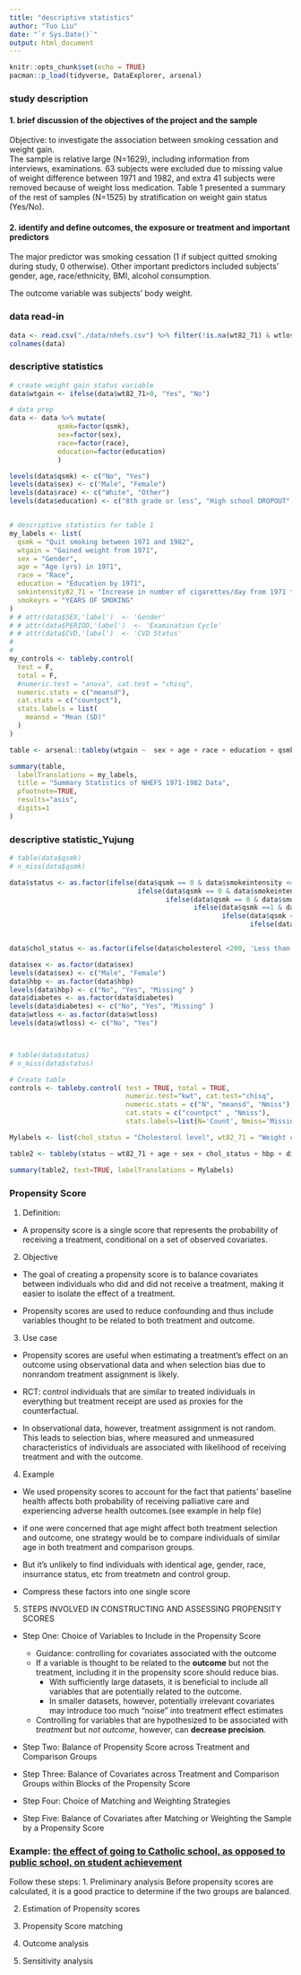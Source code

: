 ```yaml
---
title: "descriptive statistics"
author: "Tuo Liu"
date: "`r Sys.Date()`"
output: html_document
---
```


```r
knitr::opts_chunk$set(echo = TRUE)
pacman::p_load(tidyverse, DataExplorer, arsenal)
```

### study description
#### 1.	brief discussion of the objectives of the project and the sample

Objective: to investigate the association between smoking cessation and weight gain.   
The sample is relative large (N=1629), including information from interviews, examinations. 63 subjects were excluded due to missing value of weight difference between 1971 and 1982, and extra 41 subjects were removed because of weight loss medication. Table 1 presented a summary of the rest of samples (N=1525) by stratification on weight gain status (Yes/No). 

#### 2. identify and define outcomes, the exposure or treatment and important predictors

The major predictor was smoking cessation (1 if subject quitted smoking during study, 0 otherwise). Other important predictors included subjects’ gender, age, race/ethnicity, BMI, alcohol consumption.  

The outcome variable was subjects' body weight. 

### data read-in
```r
data <- read.csv("./data/nhefs.csv") %>% filter(!is.na(wt82_71) & wtloss != 1)
colnames(data)
```


### descriptive statistics
```r
# create weight gain status variable
data$wtgain <- ifelse(data$wt82_71>0, "Yes", "No")

# data prep
data <- data %>% mutate(
            qsmk=factor(qsmk),
            sex=factor(sex),
            race=factor(race),
            education=factor(education)
            )

levels(data$qsmk) <- c("No", "Yes")
levels(data$sex) <- c("Male", "Female")
levels(data$race) <- c("White", "Other")
levels(data$education) <- c("8th grade or less", "High school DROPOUT", "High school","College dropout", "College or more")


# descriptive statistics for table 1
my_labels <- list(
  qsmk = "Quit smoking between 1971 and 1982",
  wtgain = "Gained weight from 1971",
  sex = "Gender",
  age = "Age (yrs) in 1971",
  race = "Race",
  education = "Education by 1971",
  smkintensity82_71 = "Increase in number of cigarettes/day from 1971 to 1982",
  smokeyrs = "YEARS OF SMOKING"
)
# # attr(data$SEX,'label')  <- 'Gender'
# # attr(data$PERIOD,'label')  <- 'Examination Cycle'
# # attr(data$CVD,'label')  <- 'CVD Status'
# 
# 
my_controls <- tableby.control(
  test = F,
  total = F,
  #numeric.test = "anova", cat.test = "chisq",
  numeric.stats = c("meansd"),
  cat.stats = c("countpct"),
  stats.labels = list(
    meansd = "Mean (SD)"
  )
)

table <- arsenal::tableby(wtgain ~  sex + age + race + education + qsmk + smokeyrs + smkintensity82_71, data = data, control = my_controls)

summary(table,
  labelTranslations = my_labels,
  title = "Summary Statistics of NHEFS 1971-1982 Data",
  pfootnote=TRUE,
  results="asis",
  digits=1
)
```


### descriptive statistic_Yujung
```r
# table(data$qsmk)
# n_miss(data$qsmk)

data$status <- as.factor(ifelse(data$qsmk == 0 & data$smokeintensity <=10, 'noqui-light',
                                ifelse(data$qsmk == 0 & data$smokeintensity <20, 'noqui-moderate',
                                       ifelse(data$qsmk == 0 & data$smokeintensity >= 20, 'noqui-heavy',
                                              ifelse(data$qsmk ==1 & data$smokeintensity <=10, 'qui-light',
                                                     ifelse(data$qsmk == 1 & data$smokeintensity <20, 'qui-moderate',
                                                            ifelse(data$qsmk == 1 & data$smokeintensity >=20, 'qui-heavy', 'other')))))))


data$chol_status <- as.factor(ifelse(data$cholesterol <200, 'Less than 200 mg/dL', 'At or above 200 mg/dL'))

data$sex <- as.factor(data$sex)
levels(data$sex) <- c("Male", "Female")
data$hbp <- as.factor(data$hbp)
levels(data$hbp) <- c("No", "Yes", "Missing" )
data$diabetes <- as.factor(data$diabetes)
levels(data$diabetes) <- c("No", "Yes", "Missing" )
data$wtloss <- as.factor(data$wtloss)
levels(data$wtloss) <- c("No", "Yes")



# table(data$status)
# n_miss(data$status)

# Create table
controls <- tableby.control( test = TRUE, total = TRUE,
                             numeric.test="kwt", cat.test="chisq",
                             numeric.stats = c("N", "meansd", "Nmiss"),
                             cat.stats = c("countpct" , "Nmiss"),
                             stats.labels=list(N='Count', Nmiss='Missing'))

Mylabels <- list(chol_status = "Cholesterol level", wt82_71 = "Weight change", age = "Age", sex = "Gender", hbp = "Dx Hight blood pressure", diabetes = "Dx Diabetes", wtloss = "Used weight loss medication" )

table2 <- tableby(status ~ wt82_71 + age + sex + chol_status + hbp + diabetes + wtloss, data = data, control = controls )


```

```r
summary(table2, text=TRUE, labelTranslations = Mylabels)
```


### Propensity Score 
1. Definition:
- A propensity score is a single score that represents the probability of receiving a treatment, conditional on a set of observed covariates.  

2. Objective
- The goal of creating a propensity score is to balance covariates between individuals who did and did not receive a treatment, making it easier to isolate the effect of a treatment.

- Propensity scores are used to reduce confounding and thus include variables thought to be related to both treatment and outcome. 

3. Use case
- Propensity scores are useful when estimating a treatment’s effect on an outcome using observational data and when selection bias due to nonrandom treatment assignment is likely.

- RCT:  control individuals that are similar to treated individuals in everything but treatment receipt are used as proxies for the counterfactual.

- In observational data, however, treatment assignment is not random. This leads to selection bias, where measured and unmeasured characteristics of individuals are associated with likelihood
of receiving treatment and with the outcome. 

4. Example
- We used propensity scores to account for the fact that patients’ baseline health affects both probability of receiving palliative care and experiencing adverse health outcomes.(see example in help file)

- if one were concerned that age might affect both treatment selection and outcome, one strategy would be to compare individuals of similar age in both treatment and comparison groups.

- But it's unlikely to find individuals with identical age, gender, race, insurrance status, etc from treatmetn and control group.

- Compress these factors into one single score

5. STEPS INVOLVED IN CONSTRUCTING AND ASSESSING PROPENSITY SCORES
- Step One: Choice of Variables to Include in the Propensity Score
  - Guidance: controlling for covariates associated with the outcome
  - If a variable is thought to be related to the __outcome__ but not the treatment, including it in the propensity score should reduce bias.
    - With sufficiently large datasets, it is beneficial to include all variables that are potentially related to the outcome.
    - In smaller datasets, however, potentially irrelevant covariates may introduce too much “noise” into treatment effect estimates
  - Controlling for variables that are hypothesized to be associated with _treatment_ but _not outcome_, however, can __decrease precision__.
  
  
- Step Two: Balance of Propensity Score across Treatment and Comparison Groups
  
  
  
  
- Step Three: Balance of Covariates across Treatment and Comparison Groups within Blocks of the Propensity Score
  
  
- Step Four: Choice of Matching and Weighting Strategies


- Step Five: Balance of Covariates after Matching or Weighting the Sample by a Propensity Score
  
  
  
### Example: [the effect of going to Catholic school, as opposed to public school, on student achievement](https://sejdemyr.github.io/r-tutorials/statistics/tutorial8.html)

Follow these steps:
1. Preliminary analysis
Before propensity scores are calculated, it is a good  practice to determine if the two groups are balanced.

2. Estimation of Propensity scores


3. Propensity Score matching
4. Outcome analysis 
5. Sensitivity analysis 
  

  
  
  
  
  
  
  
  
  
  
  
  
  
  
  
  
  
  
  
  
  
